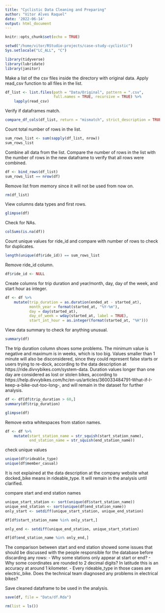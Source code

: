 ```yaml
---
title: "Cyclistic Data Cleaning and Preparing"
author: "Vitor Alves Raquel"
date: '2022-06-14'
output: html_document
---
```


```r
knitr::opts_chunk$set(echo = TRUE)
```

```r
setwd("/home/vitor/RStudio-projects/case-study-cyclistic")
Sys.setlocale("LC_ALL", "C")
```


```r
library(tidyverse)
library(lubridate)
library(janitor)
```

Make a list of the csv files inside the directory with original data.
Apply read_csv function to all files in the list.

```r
df_list <- list.files(path = "Data/Original", pattern = ".csv", 
                      full.names = TRUE, recursive = TRUE) %>% 
    lapply(read_csv)
```

Verify if dataframes match.

```r
compare_df_cols(df_list, return = "mismatch", strict_description = TRUE)
```


Count total number of rows in the list.

```r
sum_rows_list <- sum(sapply(df_list, nrow))
sum_rows_list
```


Combine all data from the list. Compare the number of rows in the list with the
number of rows in the new dataframe to verify that all rows were combined.

```r
df <- bind_rows(df_list)
sum_rows_list == nrow(df)

```


Remove list from memory since it will not be used from now on.

```r
rm(df_list)
```


View columns data types and first rows.

```r
glimpse(df)
```


Check for NAs.

```r
colSums(is.na(df))
```


Count unique values for ride_id and compare with number of rows to check for 
duplicates.

```r
length(unique(df$ride_id)) == sum_rows_list
```

Remove ride_id column.
```r
df$ride_id <- NULL
```


Create columns for trip duration and year/month, day, day of the week, and start hour as integer.


```r
df <- df %>% 
    mutate(trip_duration = as.duration(ended_at - started_at),
           month_year = format(started_at, "%Y-%m"),
           day = day(started_at),
           day_of_week = wday(started_at, label = TRUE),
           start_int_hour = as.integer(format(started_at, "%H")))
```


View data summary to check for anything unusual.

```r
summary(df)
```

The trip duration column shows some problems. The minimum value is negative and 
maximum is in weeks, which is too big. 
Values smaller than 1 minute will also be disconsidered, since they could 
represent false starts or users trying to re-dock, according to the data 
description at https://ride.divvybikes.com/system-data.
Duration values longer than one day are considered as lost or stolen bikes, 
according to 
https://help.divvybikes.com/hc/en-us/articles/360033484791-What-if-I-keep-a-bike-out-too-long-, and will remain in the dataset for further analysis.

```r
df <- df[df$trip_duration > 60,]
summary(df$trip_duration)
```

```r
glimpse(df)
```


Remove extra whitespaces from station names.

```r
df <- df %>% 
    mutate(start_station_name = str_squish(start_station_name),
           end_station_name = str_squish(end_station_name))
```


check unique values

```r
unique(df$rideable_type)
unique(df$member_casual)
```

It is not explained at the data description at the company website what 
docked_bike means in rideable_type. It will remain in the analysis until 
clarified.


compare start and end station names

```r
unique_start_station <- sort(unique(df$start_station_name))
unique_end_station <- sort(unique(df$end_station_name))
only_start <- setdiff(unique_start_station, unique_end_station)
```

```r
df[df$start_station_name %in% only_start,]
```

```r
only_end <- setdiff(unique_end_station, unique_start_station)
```

```r
df[df$end_station_name %in% only_end,]
```

The comparison between start and end station showed some issues that should be 
discussed with the people responsible for the database before discarding any 
rows:
- Why some stations only appear at start or end?
- Why some coordinates are rounded to 2 decimal digits? In latitude this is an 
accuracy at around 1 kilometer.
- Every rideable_type in those cases are electric_bike. Does the technical team 
diagnosed any problems in electrical bikes?


Save cleaned dataframe to be used in the analysis.

```r
save(df, file = "Data/df.Rda")
```

```r
rm(list = ls())
```



